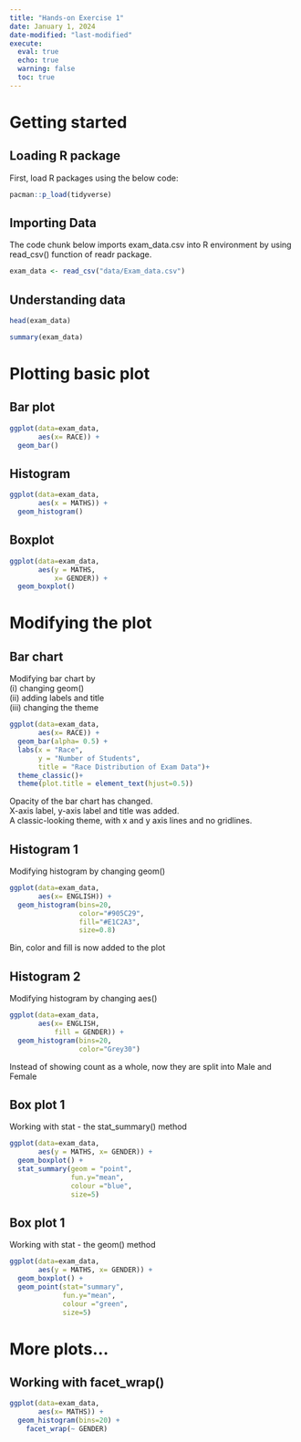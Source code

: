 ```yaml
---
title: "Hands-on Exercise 1"
date: January 1, 2024
date-modified: "last-modified"
execute: 
  eval: true
  echo: true
  warning: false
  toc: true
---
```


# Getting started

::: panel-tabset
## Loading R package

First, load R packages using the below code:

```r
pacman::p_load(tidyverse)
```

## Importing Data

The code chunk below imports exam_data.csv into R environment by using read_csv() function of readr package.

```r
exam_data <- read_csv("data/Exam_data.csv")
```

## Understanding data

```r
head(exam_data)
```

```r
summary(exam_data)
```
:::

# Plotting basic plot

::: panel-tabset
## Bar plot

```r
ggplot(data=exam_data,
       aes(x= RACE)) +
  geom_bar() 
```

## Histogram

```r
ggplot(data=exam_data, 
       aes(x = MATHS)) +
  geom_histogram()    
```

## Boxplot

```r
ggplot(data=exam_data, 
       aes(y = MATHS,       
           x= GENDER)) +    
  geom_boxplot() 
```
:::

# Modifying the plot

::: panel-tabset
## Bar chart

Modifying bar chart by  
(i) changing geom()  
(ii) adding labels and title  
(iii) changing the theme

```r
ggplot(data=exam_data,
       aes(x= RACE)) +
  geom_bar(alpha= 0.5) +
  labs(x = "Race",
       y = "Number of Students",
       title = "Race Distribution of Exam Data")+
  theme_classic()+
  theme(plot.title = element_text(hjust=0.5))
```

::: callout-note
Opacity of the bar chart has changed.  
X-axis label, y-axis label and title was added.  
A classic-looking theme, with x and y axis lines and no gridlines. 
:::

## Histogram 1

Modifying histogram by changing geom() 



```r
ggplot(data=exam_data,
       aes(x= ENGLISH)) +
  geom_histogram(bins=20,
                 color="#905C29",
                 fill="#E1C2A3",
                 size=0.8)
```
::: callout-note
Bin, color and fill is now added to the plot
:::

## Histogram 2

Modifying histogram by changing aes()

```r
ggplot(data=exam_data, 
       aes(x= ENGLISH, 
           fill = GENDER)) +
  geom_histogram(bins=20, 
                 color="Grey30")
```

::: callout-note
Instead of showing count as a whole, now they are split into Male and Female
:::

## Box plot 1
Working with stat - the stat_summary() method

```r

ggplot(data=exam_data, 
       aes(y = MATHS, x= GENDER)) +
  geom_boxplot() +
  stat_summary(geom = "point",       
               fun.y="mean",         
               colour ="blue",        
               size=5)        
```
## Box plot 1
Working with stat - the geom() method

```r

ggplot(data=exam_data, 
       aes(y = MATHS, x= GENDER)) +
  geom_boxplot() +
  geom_point(stat="summary",        
             fun.y="mean",           
             colour ="green",          
             size=5)        
```

:::

# More plots...

## Working with facet_wrap()

```r
ggplot(data=exam_data, 
       aes(x= MATHS)) +
  geom_histogram(bins=20) +
    facet_wrap(~ GENDER)
```

